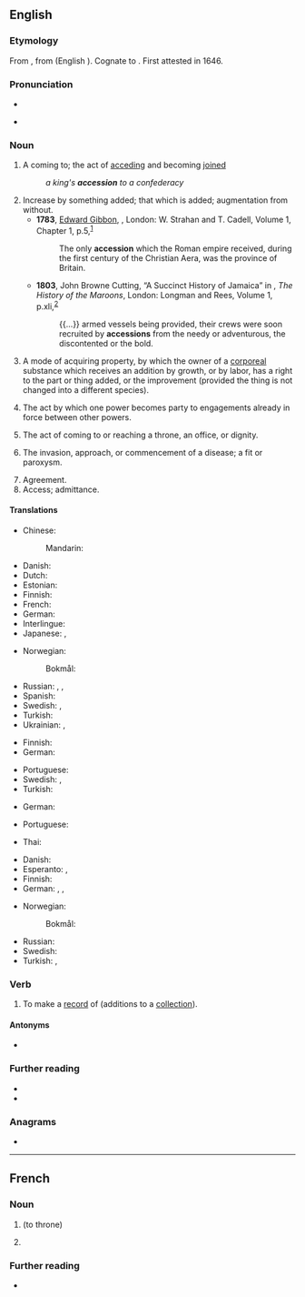 ==English==

===Etymology===
From {{der|en|la|accessio}}, from {{m|la|accēdō}} (English {{m|en|accede}}). Cognate to {{cog|fr|accession}}. First attested in 1646.

===Pronunciation===
* {{IPA|en|/æk.ˈsɛ.ʃən/|/əˈsɛ.ʃən/}}
* {{a|US}} {{audio|en|En-us-accession.ogg}}

===Noun===
{{en-noun|~}}

# A coming to; the act of [[acceding]] and becoming [[joined]]
#: ''a king's '''accession''' to a confederacy''
# Increase by something added; that which is added; augmentation from without.
#* '''1783''', [[w:Edward Gibbon|Edward Gibbon]], ''{{w|The History of the Decline and Fall of the Roman Empire}}'', London: W. Strahan and T. Cadell, Volume 1, Chapter 1, p.{{nbsp}}5,<sup>[http://name.umdl.umich.edu/004848826.0001.001]</sup>
#*: The only '''accession''' which the Roman empire received, during the first century of the Christian Aera, was the province of Britain.
#* '''1803''', John Browne Cutting, “A Succinct History of Jamaica” in {{w|Robert Charles Dallas}}, ''The History of the Maroons'', London: Longman and Rees, Volume 1, p.{{nbsp}}xli,<sup>[https://archive.org/details/cihm_44228]</sup>
#*: {{...}} armed vessels being provided, their crews were soon recruited by '''accessions''' from the needy or adventurous, the discontented or the bold.
# {{lb|en|legal}} A mode of acquiring property, by which the owner of a [[corporeal]] substance which receives an addition by growth, or by labor, has a right to the part or thing added, or the improvement (provided the thing is not changed into a different species).
# {{lb|en|legal}} The act by which one power becomes party to engagements already in force between other powers.
# The act of coming to or reaching a throne, an office, or dignity.
# {{lb|en|medicine}} The invasion, approach, or commencement of a disease; a fit or paroxysm.
# Agreement.
# Access; admittance.

====Translations====
{{trans-top|a coming to}}
* Chinese:
*: Mandarin: {{t+|cmn|加入|tr=jiārù|sc=Hani}}
* Danish: {{t|da|tiltrædelse}}
* Dutch: {{t+|nl|toetreding|f}}
* Estonian: {{t|et|ühinemine}}
* Finnish: {{t+|fi|liittyminen}}
* French: {{t+|fr|accession|f}}
* German: {{t+|de|Beitritt|m}}
* Interlingue: {{t|ie|accession}}
* Japanese: {{t|ja|加盟|tr=かめい, kamei|sc=Jpan}}, {{t+|ja|加入|tr=かにゅう, kanyū|sc=Jpan}}
{{trans-mid}}
* Norwegian:
*: Bokmål: {{t|nb|tiltredelse|m}}
* Russian: {{t+|ru|вступле́ние|n}}, {{t+|ru|присоедине́ние|n}}, {{t+|ru|акце́ссия|f}}
* Spanish: {{t+|es|ascenso|f}}
* Swedish: {{t+|sv|tillträde|n}}, {{t+|sv|anslutning|c}}
* Turkish: {{t+|tr|katılım}}
* Ukrainian: {{t|uk|вступ|m|sc=Cyrl}}, {{t|uk|приє́днання|n|sc=Cyrl}}
{{trans-bottom}}

{{trans-top|increase by something added}}
* Finnish: {{t+|fi|lisäys}}
* German: {{t+|de|Zuwachs|m}}
{{trans-mid}}
* Portuguese: {{t+|pt|acessão|f}}
* Swedish: {{t|sv|nyanskaffning|c}}, {{t+|sv|nyförvärv|c}}
* Turkish: {{t+|tr|artma}}
{{trans-bottom}}

{{trans-top|(legal) mode of acquiring property}}
* German: {{t|de|Vermögenszuwachs|m}}
{{trans-mid}}
* Portuguese: {{t+|pt|acessão|f}}
{{trans-bottom}}

{{trans-top|(legal) act by which one power becomes party to engagements already in force}}
* Thai: {{t|th|ภาคยานุวัติ}}
{{trans-mid}}
{{trans-bottom}}

{{trans-top|act of coming to or reaching a throne, an office, or dignity}}
* Danish: {{t|da|tiltrædelse}}
* Esperanto: {{t|eo|surtroniĝo}}, {{t|eo|ĉefiĝo}}
* Finnish: {{t+|fi|valtaannousu}}
* German: {{t+|de|Antritt|m}}, {{t+|de|Besteigung|f}}, {{t+|de|Thronbesteigung|f}}
{{trans-mid}}
* Norwegian:
*: Bokmål: {{t|nb|tiltredelse|m}}
* Russian: {{t+|ru|воцарение|n}}
* Swedish: {{t|sv|tilträdelse}}
* Turkish: {{t|tr|göreve gelme}}, {{t|tr|tahta çıkma}}
{{trans-bottom}}

{{trans-top|(medicine) invasion, approach, or commencement of a disease}}
{{trans-mid}}
{{trans-bottom}}

===Verb===
{{en-verb}}

# {{lb|en|transitive}} To make a [[record]] of (additions to a [[collection]]).

====Antonyms====
* {{l|en|deaccession}}

===Further reading===
* {{R:OneLook}}
* {{R:Webster 1913}}

===Anagrams===
* {{anagrams|en|a=acceinoss|Ascencios}}

----

==French==

===Noun===
{{fr-noun|f}}

# {{l|en|accession}} (to throne)
# {{lb|fr|legal}} {{l|en|accession}}
#: {{ux|fr|accession sociale à la propriété|t=assisted home-ownership scheme|inline=1}}

===Further reading===
* {{R:TLFi}}